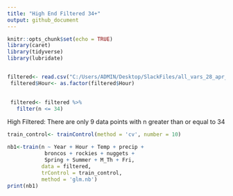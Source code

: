 ```yaml
---
title: "High End Filtered 34+"
output: github_document
---
```


```r
knitr::opts_chunk$set(echo = TRUE)
library(caret)
library(tidyverse)
library(lubridate)


filtered<- read.csv("C:/Users/ADMIN/Desktop/SlackFiles/all_vars_28_apr_2.csv")
 filtered$Hour<- as.factor(filtered$Hour)
 

 filtered<- filtered %>% 
   filter(n <= 34)

```
High Filtered:  There are only 9 data points with n greater than or equal to 34
```r
train_control<- trainControl(method = 'cv', number = 10)

nb1<-train(n ~ Year + Hour + Temp + precip +
            broncos + rockies + nuggets +
            Spring + Summer + M_Th + Fri,
           data = filtered,
           trControl = train_control,
           method = 'glm.nb')
print(nb1)
```